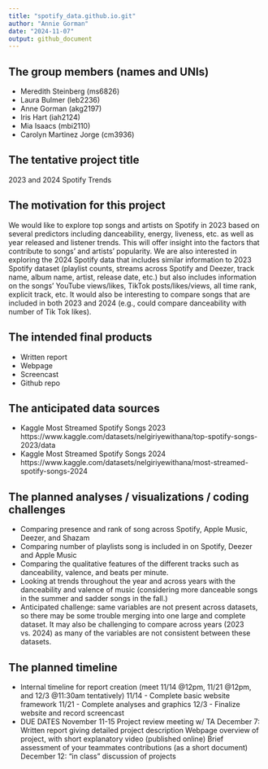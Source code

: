 ```yaml
---
title: "spotify_data.github.io.git"
author: "Annie Gorman"
date: "2024-11-07"
output: github_document
---
```

## The group members (names and UNIs)
* Meredith Steinberg (ms6826)
* Laura Bulmer (leb2236)
* Anne Gorman (akg2197)
* Iris Hart (iah2124)
* Mia Isaacs (mbi2110)
* Carolyn Martinez Jorge (cm3936) 

## The tentative project title
2023 and 2024 Spotify Trends

## The motivation for this project
We would like to explore top songs and artists on Spotify in 2023 based on several predictors including danceability, energy, liveness, etc. as well as year released and listener trends. This will offer insight into the factors that contribute to songs’ and artists’ popularity. We are also interested in exploring the 2024 Spotify data that includes similar information to 2023 Spotify dataset (playlist counts, streams across Spotify and Deezer, track name, album name, artist, release date, etc.) but also includes information on the songs’ YouTube views/likes, TikTok posts/likes/views, all time rank, explicit track, etc. It would also be interesting to compare songs that are included in both 2023 and 2024 (e.g., could compare danceability with number of Tik Tok likes).

## The intended final products
* Written report
* Webpage
* Screencast
* Github repo

## The anticipated data sources
* Kaggle Most Streamed Spotify Songs 2023
https://www.kaggle.com/datasets/nelgiriyewithana/top-spotify-songs-2023/data 
* Kaggle Most Streamed Spotify Songs 2024
https://www.kaggle.com/datasets/nelgiriyewithana/most-streamed-spotify-songs-2024 

## The planned analyses / visualizations / coding challenges
* Comparing presence and rank of song across Spotify, Apple Music, Deezer, and Shazam
* Comparing number of playlists song is included in on Spotify, Deezer and Apple Music 
* Comparing the qualitative features of the different tracks such as danceability, valence, and beats per minute. 
* Looking at trends throughout the year and across years with the danceability and valence of music (considering more danceable songs in the summer and sadder songs in the fall.) 
* Anticipated challenge: same variables are not present across datasets, so there may be some trouble merging into one large and complete dataset. It may also be challenging to compare across years (2023 vs. 2024) as many of the variables are not consistent between these datasets. 

## The planned timeline
* Internal timeline for report creation (meet 11/14 @12pm, 11/21 @12pm, and 12/3 @11:30am tentatively)
11/14 - Complete basic website framework
11/21 - Complete analyses and graphics 
12/3 - Finalize website and record screencast
* DUE DATES
November 11-15 Project review meeting w/ TA
December 7: 
Written report giving detailed project description
Webpage overview of project, with short explanatory video (published online)
Brief assessment of your teammates contributions (as a short document)
December 12: “in class” discussion of projects



